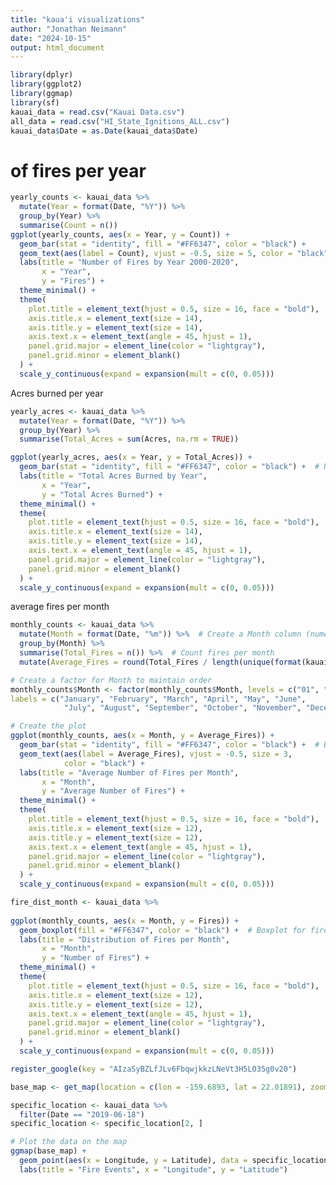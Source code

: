 ```yaml
---
title: "kaua'i visualizations"
author: "Jonathan Neimann"
date: "2024-10-15"
output: html_document
---
```


```r
library(dplyr)
library(ggplot2)
library(ggmap)
library(sf)
kauai_data = read.csv("Kauai Data.csv")
all_data = read.csv("HI_State_Ignitions_ALL.csv")
kauai_data$Date = as.Date(kauai_data$Date)
```

# of fires per year 

```r
yearly_counts <- kauai_data %>%
  mutate(Year = format(Date, "%Y")) %>%
  group_by(Year) %>%
  summarise(Count = n())
ggplot(yearly_counts, aes(x = Year, y = Count)) +
  geom_bar(stat = "identity", fill = "#FF6347", color = "black") +  
  geom_text(aes(label = Count), vjust = -0.5, size = 5, color = "black") +  # Add count labels
  labs(title = "Number of Fires by Year 2000-2020",
       x = "Year",
       y = "Fires") +
  theme_minimal() +
  theme(
    plot.title = element_text(hjust = 0.5, size = 16, face = "bold"),
    axis.title.x = element_text(size = 14),
    axis.title.y = element_text(size = 14),
    axis.text.x = element_text(angle = 45, hjust = 1),
    panel.grid.major = element_line(color = "lightgray"),
    panel.grid.minor = element_blank()
  ) +
  scale_y_continuous(expand = expansion(mult = c(0, 0.05)))
```
Acres burned per year 

```r
yearly_acres <- kauai_data %>%
  mutate(Year = format(Date, "%Y")) %>%
  group_by(Year) %>%
  summarise(Total_Acres = sum(Acres, na.rm = TRUE))

ggplot(yearly_acres, aes(x = Year, y = Total_Acres)) +
  geom_bar(stat = "identity", fill = "#FF6347", color = "black") +  # Using Tomato color
  labs(title = "Total Acres Burned by Year",
       x = "Year",
       y = "Total Acres Burned") +
  theme_minimal() +
  theme(
    plot.title = element_text(hjust = 0.5, size = 16, face = "bold"),
    axis.title.x = element_text(size = 14),
    axis.title.y = element_text(size = 14),
    axis.text.x = element_text(angle = 45, hjust = 1),
    panel.grid.major = element_line(color = "lightgray"),
    panel.grid.minor = element_blank()
  ) +
  scale_y_continuous(expand = expansion(mult = c(0, 0.05)))
```
average fires per month 

```r
monthly_counts <- kauai_data %>%
  mutate(Month = format(Date, "%m")) %>%  # Create a Month column (numeric)
  group_by(Month) %>%
  summarise(Total_Fires = n()) %>%  # Count fires per month
  mutate(Average_Fires = round(Total_Fires / length(unique(format(kauai_data$Date, "%Y"))), 2))  # Average fires per month

# Create a factor for Month to maintain order
monthly_counts$Month <- factor(monthly_counts$Month, levels = c("01", "02", "03", "04", "05", "06", "07", "08", "09", "10", "11", "12"),
labels = c("January", "February", "March", "April", "May", "June",
            "July", "August", "September", "October", "November", "December"))

# Create the plot
ggplot(monthly_counts, aes(x = Month, y = Average_Fires)) +
  geom_bar(stat = "identity", fill = "#FF6347", color = "black") +  # Bar chart for average fires
  geom_text(aes(label = Average_Fires), vjust = -0.5, size = 3, 
            color = "black") +
  labs(title = "Average Number of Fires per Month",
       x = "Month",
       y = "Average Number of Fires") +
  theme_minimal() +
  theme(
    plot.title = element_text(hjust = 0.5, size = 16, face = "bold"),
    axis.title.x = element_text(size = 12),
    axis.title.y = element_text(size = 12),
    axis.text.x = element_text(angle = 45, hjust = 1),
    panel.grid.major = element_line(color = "lightgray"),
    panel.grid.minor = element_blank()
  ) +
  scale_y_continuous(expand = expansion(mult = c(0, 0.05)))
```
```r
fire_dist_month <- kauai_data %>%
  
ggplot(monthly_counts, aes(x = Month, y = Fires)) +
  geom_boxplot(fill = "#FF6347", color = "black") +  # Boxplot for fires
  labs(title = "Distribution of Fires per Month",
       x = "Month",
       y = "Number of Fires") +
  theme_minimal() +
  theme(
    plot.title = element_text(hjust = 0.5, size = 16, face = "bold"),
    axis.title.x = element_text(size = 12),
    axis.title.y = element_text(size = 12),
    axis.text.x = element_text(angle = 45, hjust = 1),
    panel.grid.major = element_line(color = "lightgray"),
    panel.grid.minor = element_blank()
  ) +
  scale_y_continuous(expand = expansion(mult = c(0, 0.05)))
```
```r

register_google(key = "AIzaSyBZLfJLv6FbqwjkkzLNeVt3H5LO35g0v20")

base_map <- get_map(location = c(lon = -159.6893, lat = 22.01891), zoom = 10, maptype = "terrain")

specific_location <- kauai_data %>% 
  filter(Date == "2019-06-18")
specific_location <- specific_location[2, ]

# Plot the data on the map
ggmap(base_map) +
  geom_point(aes(x = Longitude, y = Latitude), data = specific_location, color = "red", size = 5) +
  labs(title = "Fire Events", x = "Longitude", y = "Latitude")

```

